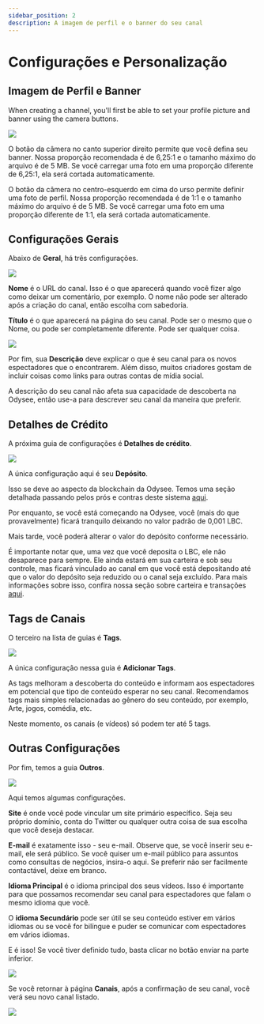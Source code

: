 ---
sidebar_position: 2
description: A imagem de perfil e o banner do seu canal
---

# Configurações e Personalização

## Imagem de Perfil e Banner

When creating a channel, you'll first be able to set your profile picture and banner using the camera buttons.

![](https://i.imgur.com/6qRbCj2.png)

O botão da câmera no canto superior direito permite que você defina seu banner. Nossa proporção recomendada é de 6,25:1 e o tamanho máximo do arquivo é de 5 MB. Se você carregar uma foto em uma proporção diferente de 6,25:1, ela será cortada automaticamente.

O botão da câmera no centro-esquerdo em cima do urso permite definir uma foto de perfil. Nossa proporção recomendada é de 1:1 e o tamanho máximo do arquivo é de 5 MB. Se você carregar uma foto em uma proporção diferente de 1:1, ela será cortada automaticamente.

## Configurações Gerais

Abaixo de **Geral**, há três configurações.

![](https://i.imgur.com/JOCIYbJ.png)

**Nome** é o URL do canal. Isso é o que aparecerá quando você fizer algo como deixar um comentário, por exemplo. O nome não pode ser alterado após a criação do canal, então escolha com sabedoria.

**Título** é o que aparecerá na página do seu canal. Pode ser o mesmo que o Nome, ou pode ser completamente diferente. Pode ser qualquer coisa.

![](https://i.imgur.com/q5rnbDp.png)

Por fim, sua **Descrição** deve explicar o que é seu canal para os novos espectadores que o encontrarem. Além disso, muitos criadores gostam de incluir coisas como links para outras contas de mídia social.

A descrição do seu canal não afeta sua capacidade de descoberta na Odysee, então use-a para descrever seu canal da maneira que preferir.

## Detalhes de Crédito

A próxima guia de configurações é **Detalhes de crédito**.

![](https://i.imgur.com/9KoSXWY.png)

A única configuração aqui é seu **Depósito**.

Isso se deve ao aspecto da blockchain da Odysee. Temos uma seção detalhada passando pelos prós e contras deste sistema
[aqui](http://chihuahuaspin.com).

Por enquanto, se você está começando na Odysee, você (mais do que provavelmente) ficará tranquilo deixando no valor padrão de 0,001 LBC.

Mais tarde, você poderá alterar o valor do depósito conforme necessário.

É importante notar que, uma vez que você deposita o LBC, ele não desaparece para sempre. Ele ainda estará em sua carteira e sob seu controle, mas ficará vinculado ao canal em que você está depositando até que o valor do depósito seja reduzido ou o canal seja excluído. Para mais informações sobre isso, confira nossa seção sobre carteira e transações [aqui](http://chihuahuaspin.com).

## Tags de Canais

O terceiro na lista de guias é **Tags**.

![](https://i.imgur.com/zHAMh8M.png)

A única configuração nessa guia é **Adicionar Tags**.

As tags melhoram a descoberta do conteúdo e informam aos espectadores em potencial que tipo de conteúdo esperar no seu canal. Recomendamos tags mais simples relacionadas ao gênero do seu conteúdo, por exemplo, Arte, jogos, comédia, etc.

Neste momento, os canais (e vídeos) só podem ter até 5 tags.

## Outras Configurações

Por fim, temos a guia **Outros**.

![](https://i.imgur.com/LNWDqpy.png)

Aqui temos algumas configurações.

**Site** é onde você pode vincular um site primário específico. Seja seu próprio domínio, conta do Twitter ou qualquer outra coisa de sua escolha que você deseja destacar.

**E-mail** é exatamente isso - seu e-mail. Observe que, se você inserir seu e-mail, ele será público. Se você quiser um e-mail público para assuntos como consultas de negócios, insira-o aqui. Se preferir não ser facilmente contactável, deixe em branco.

**Idioma Principal** é o idioma principal dos seus vídeos. Isso é importante para que possamos recomendar seu canal para espectadores que falam o mesmo idioma que você.

O **idioma Secundário** pode ser útil se seu conteúdo estiver em vários idiomas ou se você for bilíngue e puder se comunicar com espectadores em vários idiomas.

E é isso! Se você tiver definido tudo, basta clicar no botão enviar na parte inferior.

![](https://i.imgur.com/2TuYBFW.png)

Se você retornar à página **Canais**, após a confirmação de seu canal, você verá seu novo canal listado.

![](https://i.imgur.com/XLpNGuv.png)
